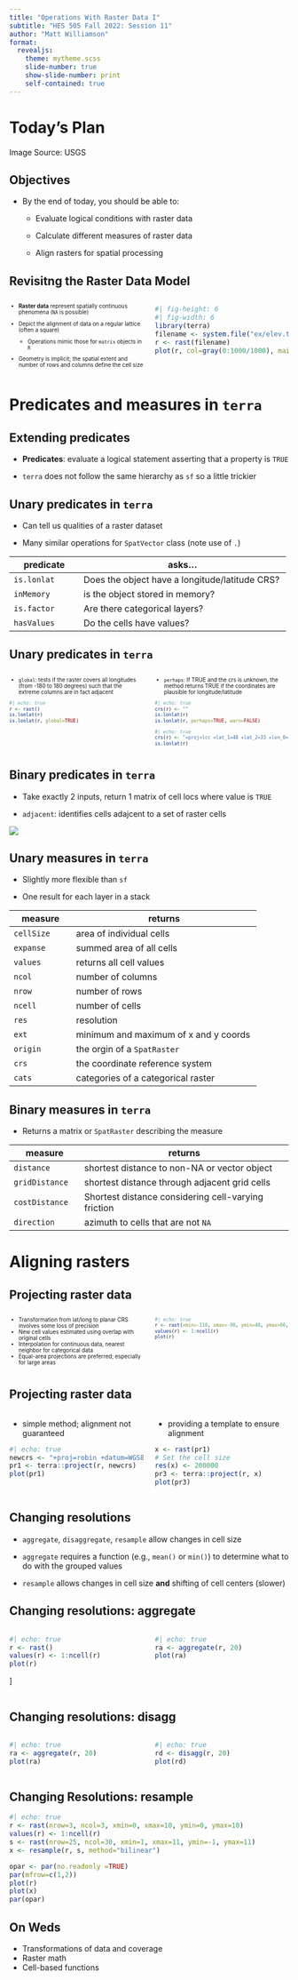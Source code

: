 ```yaml
---
title: "Operations With Raster Data I"
subtitle: "HES 505 Fall 2022: Session 11"
author: "Matt Williamson"
format: 
  revealjs:
    theme: mytheme.scss
    slide-number: true
    show-slide-number: print
    self-contained: true  
---
```


# Today's Plan {background="#43464B" background-image="img/slide_10/NEDUS.gif" background-opacity="0.7"}

::: footer
Image Source: USGS
:::

## Objectives

- By the end of today, you should be able to:

  - Evaluate logical conditions with raster data

  - Calculate different measures of raster data
  
  - Align rasters for spatial processing
  
## Revisitng the Raster Data Model

::: columns
:::{.column width="50%"}
::: {style="font-size: 0.7em"}

* __Raster data__ represent spatially continuous phenomena (`NA` is possible)

* Depict the alignment of data on a regular lattice (often a square)
  * Operations mimic those for `matrix` objects in `R` 

* Geometry is implicit; the spatial extent and number of rows and columns define the cell size
:::
:::
::: {.column width="50%"}
```r
#| fig-height: 6
#| fig-width: 6
library(terra)
filename <- system.file("ex/elev.tif", package="terra")
r <- rast(filename)
plot(r, col=gray(0:1000/1000), main = "Elevation (m)")
```
:::
:::

# Predicates and measures in `terra` {background="#0033A0"}

## Extending predicates

- __Predicates__: evaluate a logical statement asserting that a property is `TRUE` 

- `terra` does not follow the same hierarchy as `sf` so a little trickier

## Unary predicates in `terra`

* Can tell us qualities of a raster dataset

* Many similar operations for `SpatVector` class (note use of `.`)

::: {style="font-size: 0.7em"}
|predicate            |asks...                                                  |
|---------------------|--------------------------------------------------------------|
|`is.lonlat`             |Does the object have a longitude/latitude CRS?|
|`inMemory`              |is the object stored in memory?|
|`is.factor`              |Are there categorical layers?|
|`hasValues`              |Do the cells have values?|
:::

## Unary predicates in `terra`

::: columns
:::{.column width="50%"}
::: {style="font-size: 0.7em"}
* `global`: tests if the raster covers all longitudes (from -180 to 180 degrees) such that the extreme columns are in fact adjacent
```r
#| echo: true
r <- rast()
is.lonlat(r)
is.lonlat(r, global=TRUE)
```
:::
:::
::: {.column width="50%"}
::: {style="font-size: 0.7em"}
* `perhaps`: If TRUE and the crs is unknown, the method returns TRUE if the coordinates are plausible for longitude/latitude

```r
#| echo: true
crs(r) <- ""
is.lonlat(r)
is.lonlat(r, perhaps=TRUE, warn=FALSE)
```


```r
#| echo: true
crs(r) <- "+proj=lcc +lat_1=48 +lat_2=33 +lon_0=-100 +ellps=WGS84"
is.lonlat(r)
```
:::
:::
:::

## Binary predicates in `terra`

* Take exactly 2 inputs, return 1 matrix of cell locs where value is `TRUE`

* `adjacent`: identifies cells adajcent to a set of raster cells

![](img/slide_9/cases.gif)

## Unary measures in `terra`

* Slightly more flexible than `sf` 

* One result for each layer in a stack

::: {style="font-size: 0.5em"}
|measure              |returns                                                       |
|---------------------|--------------------------------------------------------------|
|`cellSize`          |area of individual cells|
|`expanse`               |summed area of all cells|
|`values`             |returns all cell values|
|`ncol`             |number of columns|
|`nrow`             |number of rows|
|`ncell`             |number of cells|
|`res`             |resolution|
|`ext`             |minimum and maximum of x and y coords|
|`origin`             |the orgin of a `SpatRaster`|
|`crs`             |the coordinate reference system|
|`cats`             |categories of a categorical raster|
:::

## Binary measures in `terra`

* Returns a matrix or `SpatRaster` describing the measure

::: {style="font-size: 0.5em"}
|measure              |returns                                                       |
|---------------------|--------------------------------------------------------------|
|`distance`          |shortest distance to non-NA or vector object|
|`gridDistance`               |shortest distance through adjacent grid cells|
|`costDistance`             |Shortest distance considering cell-varying friction|
|`direction`             |azimuth to cells that are not `NA`|
:::

# Aligning rasters {background="#0033A0"}

## Projecting raster data

::: columns
:::{.column width="50%"}
::: {style="font-size: 0.7em"}
* Transformation from lat/long to planar CRS involves some loss of precision
* New cell values estimated using overlap with original cells
* Interpolation for continuous data, nearest neighbor for categorical data
* Equal-area projections are preferred; especially for large areas
:::
:::
::: {.column width="50%"}
::: {style="font-size: 0.7em"}

```r
#| echo: true
r <- rast(xmin=-110, xmax=-90, ymin=40, ymax=60, ncols=40, nrows=40)
values(r) <- 1:ncell(r)
plot(r)
```

:::
:::
:::

## Projecting raster data

::: columns
:::{.column width="50%"}
* simple method; alignment not guaranteed

```r
#| echo: true
newcrs <- "+proj=robin +datum=WGS84"
pr1 <- terra::project(r, newcrs)
plot(pr1)
```
:::
:::{.column width="50%"}
* providing a template to ensure alignment
```r
x <- rast(pr1)
# Set the cell size
res(x) <- 200000
pr3 <- terra::project(r, x)
plot(pr3)
```
:::
:::

## Changing resolutions
* `aggregate`, `disaggregate`, `resample` allow changes in cell size
* `aggregate` requires a function (e.g., `mean()` or `min()`) to determine what to do with the grouped values

* `resample` allows changes in cell size __and__ shifting of cell centers (slower)

## Changing resolutions: aggregate

::: columns
:::{.column width="50%"}
```r
#| echo: true
r <- rast()
values(r) <- 1:ncell(r)
plot(r)
```
]
:::
:::{.column width="50%"}
```r
#| echo: true
ra <- aggregate(r, 20)
plot(ra)
```
:::
:::

## Changing resolutions: disagg

::: columns
:::{.column width="50%"}
```r
#| echo: true
ra <- aggregate(r, 20)
plot(ra)
```
:::
:::{.column width="50%"}
```r
#| echo: true
rd <- disagg(r, 20)
plot(rd)
```
:::
:::

## Changing Resolutions: resample

```r
#| echo: true
r <- rast(nrow=3, ncol=3, xmin=0, xmax=10, ymin=0, ymax=10)
values(r) <- 1:ncell(r)
s <- rast(nrow=25, ncol=30, xmin=1, xmax=11, ymin=-1, ymax=11)
x <- resample(r, s, method="bilinear")
```

```r
opar <- par(no.readonly =TRUE)
par(mfrow=c(1,2))
plot(r)
plot(x)
par(opar)
```

## On Weds

* Transformations of data and coverage
* Raster math
* Cell-based functions
